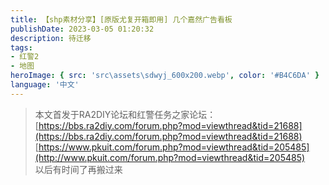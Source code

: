 ```yaml
---
title: 【shp素材分享】[原版尤复开箱即用] 几个嘉然广告看板
publishDate: 2023-03-05 01:20:32
description: 待迁移
tags:
- 红警2
- 地图
heroImage: { src: 'src\assets\sdwyj_600x200.webp', color: '#B4C6DA' }
language: '中文'
---
```


> 本文首发于RA2DIY论坛和红警任务之家论坛：  
> [https://bbs.ra2diy.com/forum.php?mod=viewthread&tid=21688](https://bbs.ra2diy.com/forum.php?mod=viewthread&tid=21688)  
> [https://www.pkuit.com/forum.php?mod=viewthread&tid=205485](http://www.pkuit.com/forum.php?mod=viewthread&tid=205485)  
> 以后有时间了再搬过来


